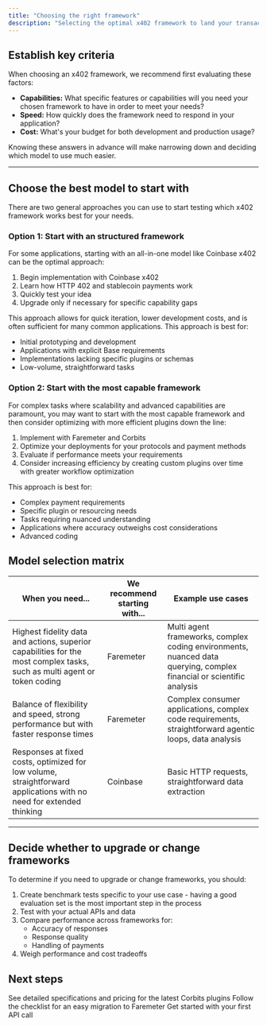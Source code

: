 ```yaml
---
title: "Choosing the right framework"
description: "Selecting the optimal x402 framework to land your transactions for your application involves balancing three key considerations: capabilities, speed, and cost. This guide helps you make an informed decision based on your specific requirements."
---
```


## Establish key criteria

When choosing an x402 framework, we recommend first evaluating these factors:

- **Capabilities:** What specific features or capabilities will you need your chosen framework to have in order to meet your needs?
- **Speed:** How quickly does the framework need to respond in your application?
- **Cost:** What's your budget for both development and production usage?

Knowing these answers in advance will make narrowing down and deciding which model to use much easier.

---

## Choose the best model to start with

There are two general approaches you can use to start testing which x402 framework works best for your needs.

### Option 1: Start with an structured framework

For some applications, starting with an all-in-one model like Coinbase x402 can be the optimal approach:

1. Begin implementation with Coinbase x402
2. Learn how HTTP 402 and stablecoin payments work
3. Quickly test your idea
4. Upgrade only if necessary for specific capability gaps

This approach allows for quick iteration, lower development costs, and is often sufficient for many common applications. This approach is best for:

- Initial prototyping and development
- Applications with explicit Base requirements
- Implementations lacking specific plugins or schemas
- Low-volume, straightforward tasks

### Option 2: Start with the most capable framework

For complex tasks where scalability and advanced capabilities are paramount, you may want to start with the most capable framework and then consider optimizing with more efficient plugins down the line:

1. Implement with Faremeter and Corbits
2. Optimize your deployments for your protocols and payment methods
3. Evaluate if performance meets your requirements
4. Consider increasing efficiency by creating custom plugins over time with greater workflow optimization

This approach is best for:

- Complex payment requirements
- Specific plugin or resourcing needs
- Tasks requiring nuanced understanding
- Applications where accuracy outweighs cost considerations
- Advanced coding

## Model selection matrix

| When you need...                                                                                                         | We recommend starting with... | Example use cases                                                                                                    |
| ------------------------------------------------------------------------------------------------------------------------ | ----------------------------- | -------------------------------------------------------------------------------------------------------------------- |
| Highest fidelity data and actions, superior capabilities for the most complex tasks, such as multi agent or token coding | Faremeter                     | Multi agent frameworks, complex coding environments, nuanced data querying, complex financial or scientific analysis |
| Balance of flexibility and speed, strong performance but with faster response times                                      | Faremeter                     | Complex consumer applications, complex code requirements, straightforward agentic loops, data analysis               |
| Responses at fixed costs, optimized for low volume, straightforward applications with no need for extended thinking      | Coinbase                      | Basic HTTP requests, straightforward data extraction                                                                 |

---

## Decide whether to upgrade or change frameworks

To determine if you need to upgrade or change frameworks, you should:

1. Create benchmark tests specific to your use case - having a good evaluation set is the most important step in the process
2. Test with your actual APIs and data
3. Compare performance across frameworks for:
   - Accuracy of responses
   - Response quality
   - Handling of payments
4. Weigh performance and cost tradeoffs

## Next steps

<CardGroup cols={3}>
  <Card title="Facilitator comparison chart" icon="head-side-gear" href="/about-corbits/pricing">
    See detailed specifications and pricing for the latest Corbits plugins
  </Card>
  <Card title="Migrate to Faremeter" icon="sparkles" href="/faremeter/">
    Follow the checklist for an easy migration to Faremeter
  </Card>
  <Card title="Start building" icon="code" href="/quickstart">
    Get started with your first API call
  </Card>
</CardGroup>